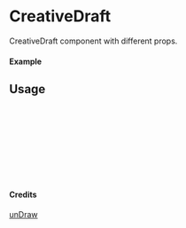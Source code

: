
<Meta of={CreativeDraft} title="unDraw/CreativeDraft" />

# CreativeDraft

CreativeDraft component with different props.

#### Example

<Canvas of={CreativeDraft.Primary} />

## Usage

```ts
import { CreativeDraft } from "yadl-ui";

const Example = () => {
  return (
      <CreativeDraft />
  );
};

export default Example;
```

#### Credits
[unDraw](https://undraw.co/illustrations)
